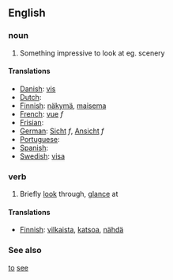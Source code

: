 ==English==
===noun===
#Something impressive to look at eg. scenery
====Translations====

*[[Danish]]: [[vis]]
*[[Dutch]]: [[]]
*[[Finnish]]: [[näkymä]], [[maisema]]
*[[French]]: [[vue]] ''f''
*[[Frisian]]: [[]]
*[[German]]: [[Sicht]] ''f'', [[Ansicht]] ''f''
*[[Portuguese]]: [[]]
*[[Spanish]]: [[]]
*[[Swedish]]: [[visa]]

===verb===
#Briefly [[look]] through, [[glance]] at
====Translations====
*[[Finnish]]: [[vilkaista]], [[katsoa]], [[nähdä]]

===See also===
[[to]] [[see]]